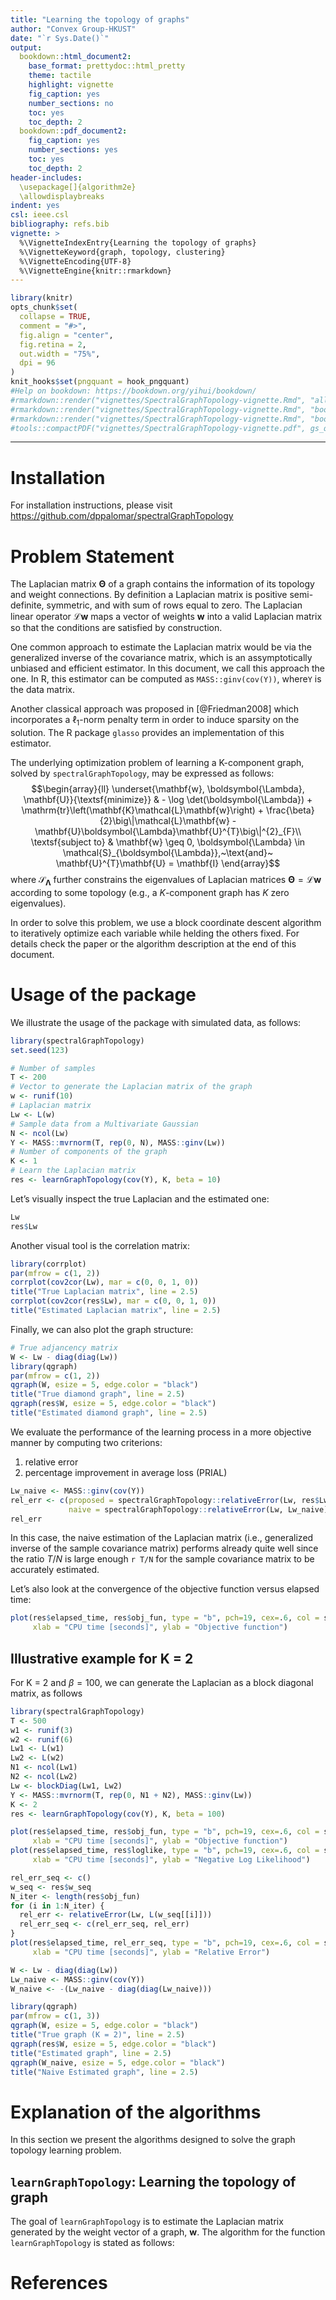 ```yaml
---
title: "Learning the topology of graphs"
author: "Convex Group-HKUST"
date: "`r Sys.Date()`"
output:
  bookdown::html_document2:
    base_format: prettydoc::html_pretty
    theme: tactile
    highlight: vignette
    fig_caption: yes
    number_sections: no
    toc: yes
    toc_depth: 2
  bookdown::pdf_document2:
    fig_caption: yes
    number_sections: yes
    toc: yes
    toc_depth: 2
header-includes:
  \usepackage[]{algorithm2e}
  \allowdisplaybreaks
indent: yes
csl: ieee.csl
bibliography: refs.bib
vignette: >
  %\VignetteIndexEntry{Learning the topology of graphs}
  %\VignetteKeyword{graph, topology, clustering}
  %\VignetteEncoding{UTF-8}
  %\VignetteEngine{knitr::rmarkdown}
---
```


```r
library(knitr)
opts_chunk$set(
  collapse = TRUE,
  comment = "#>",
  fig.align = "center",
  fig.retina = 2,
  out.width = "75%",
  dpi = 96
)
knit_hooks$set(pngquant = hook_pngquant)
#Help on bookdown: https://bookdown.org/yihui/bookdown/
#rmarkdown::render("vignettes/SpectralGraphTopology-vignette.Rmd", "all")
#rmarkdown::render("vignettes/SpectralGraphTopology-vignette.Rmd", "bookdown::html_document2")
#rmarkdown::render("vignettes/SpectralGraphTopology-vignette.Rmd", "bookdown::pdf_document2")
#tools::compactPDF("vignettes/SpectralGraphTopology-vignette.pdf", gs_quality = "ebook")
```

-----------

# Installation

For installation instructions, please visit
[https://github.com/dppalomar/spectralGraphTopology](https://github.com/dppalomar/spectralGraphTopology)

# Problem Statement
The Laplacian matrix $\boldsymbol{\Theta}$ of a graph contains the information
of its topology and weight connections. By definition a Laplacian matrix is
positive semi-definite, symmetric, and with sum of rows equal to zero. The
Laplacian linear operator $\mathcal{L}\mathbf{w}$ maps a vector of weights
$\mathbf{w}$ into a valid Laplacian matrix so that the conditions are satisfied
by construction.

One common approach to estimate the Laplacian matrix would be via the generalized
inverse of the covariance matrix, which is an assymptotically unbiased and efficient
estimator. In this document, we call this approach the \textit{naive} one.
In R, this estimator can be computed as ``MASS::ginv(cov(Y))``,
where``Y`` is the data matrix.

Another classical approach was proposed in [@Friedman2008] which incorporates a
$\ell_1$-norm penalty term in order to induce sparsity on the solution. The R package
``glasso`` provides an implementation of this estimator.

The underlying optimization problem of learning a K-component graph, solved by
``spectralGraphTopology``, may be expressed as follows:
$$\begin{array}{ll}
\underset{\mathbf{w}, \boldsymbol{\Lambda}, \mathbf{U}}{\textsf{minimize}} & - \log \det(\boldsymbol{\Lambda})
+ \mathrm{tr}\left(\mathbf{K}\mathcal{L}\mathbf{w}\right)
+ \frac{\beta}{2}\big\|\mathcal{L}\mathbf{w} - \mathbf{U}\boldsymbol{\Lambda}\mathbf{U}^{T}\big\|^{2}_{F}\\
\textsf{subject to} & \mathbf{w} \geq 0, \boldsymbol{\Lambda} \in \mathcal{S}_{\boldsymbol{\Lambda}},~\text{and}~
\mathbf{U}^{T}\mathbf{U} = \mathbf{I}
\end{array}$$
where $\mathcal{S}_{\boldsymbol{\Lambda}}$ further constrains the eigenvalues of Laplacian matrices
$\boldsymbol{\Theta}=\mathcal{L}\mathbf{w}$ according to some topology (e.g., a $K$-component graph has $K$ zero eigenvalues).

In order to solve this problem, we use a block coordinate descent algorithm to
iteratively optimize each variable while helding the others fixed. For
details check the paper or the algorithm description at the end of this document.

# Usage of the package
We illustrate the usage of the package with simulated data, as follows:
```r
library(spectralGraphTopology)
set.seed(123)

# Number of samples
T <- 200
# Vector to generate the Laplacian matrix of the graph
w <- runif(10)
# Laplacian matrix
Lw <- L(w)
# Sample data from a Multivariate Gaussian
N <- ncol(Lw)
Y <- MASS::mvrnorm(T, rep(0, N), MASS::ginv(Lw))
# Number of components of the graph
K <- 1
# Learn the Laplacian matrix
res <- learnGraphTopology(cov(Y), K, beta = 10)
```

Let's visually inspect the true Laplacian and the estimated one:
```r
Lw
res$Lw
```

Another visual tool is the correlation matrix:

```r
library(corrplot)
par(mfrow = c(1, 2))
corrplot(cov2cor(Lw), mar = c(0, 0, 1, 0))
title("True Laplacian matrix", line = 2.5)
corrplot(cov2cor(res$Lw), mar = c(0, 0, 1, 0))
title("Estimated Laplacian matrix", line = 2.5)
```

Finally, we can also plot the graph structure:
```r
# True adjancency matrix
W <- Lw - diag(diag(Lw))
library(qgraph)
par(mfrow = c(1, 2))
qgraph(W, esize = 5, edge.color = "black")
title("True diamond graph", line = 2.5)
qgraph(res$W, esize = 5, edge.color = "black")
title("Estimated diamond graph", line = 2.5)
```

We evaluate the performance of the learning process in a more objective
manner by computing two criterions:

1. relative error
2. percentage improvement in average loss (PRIAL)


```r
Lw_naive <- MASS::ginv(cov(Y))
rel_err <- c(proposed = spectralGraphTopology::relativeError(Lw, res$Lw),
             naive = spectralGraphTopology::relativeError(Lw, Lw_naive))
rel_err
```

In this case, the naive estimation of the Laplacian matrix (i.e., generalized
inverse of the sample covariance matrix) performs already quite well since
the ratio $T/N$ is large enough `r T/N` for the sample covariance matrix to be
accurately estimated.

Let's also look at the convergence of the objective function versus elapsed time:
```r
plot(res$elapsed_time, res$obj_fun, type = "b", pch=19, cex=.6, col = scales::alpha("black", .5),
     xlab = "CPU time [seconds]", ylab = "Objective function")
```

## Illustrative example for K = 2

For K = 2 and $\beta = 100$, we can generate the Laplacian as a block diagonal matrix, as follows
```r
library(spectralGraphTopology)
T <- 500
w1 <- runif(3)
w2 <- runif(6)
Lw1 <- L(w1)
Lw2 <- L(w2)
N1 <- ncol(Lw1)
N2 <- ncol(Lw2)
Lw <- blockDiag(Lw1, Lw2)
Y <- MASS::mvrnorm(T, rep(0, N1 + N2), MASS::ginv(Lw))
K <- 2
res <- learnGraphTopology(cov(Y), K, beta = 100)

plot(res$elapsed_time, res$obj_fun, type = "b", pch=19, cex=.6, col = scales::alpha("black", .5),
     xlab = "CPU time [seconds]", ylab = "Objective function")
plot(res$elapsed_time, res$loglike, type = "b", pch=19, cex=.6, col = scales::alpha("black", .5),
     xlab = "CPU time [seconds]", ylab = "Negative Log Likelihood")

rel_err_seq <- c()
w_seq <- res$w_seq
N_iter <- length(res$obj_fun)
for (i in 1:N_iter) {
  rel_err <- relativeError(Lw, L(w_seq[[i]]))
  rel_err_seq <- c(rel_err_seq, rel_err)
}
plot(res$elapsed_time, rel_err_seq, type = "b", pch=19, cex=.6, col = scales::alpha("black", .5),
     xlab = "CPU time [seconds]", ylab = "Relative Error")

W <- Lw - diag(diag(Lw))
Lw_naive <- MASS::ginv(cov(Y))
W_naive <- -(Lw_naive - diag(diag(Lw_naive)))

library(qgraph)
par(mfrow = c(1, 3))
qgraph(W, esize = 5, edge.color = "black")
title("True graph (K = 2)", line = 2.5)
qgraph(res$W, esize = 5, edge.color = "black")
title("Estimated graph", line = 2.5)
qgraph(W_naive, esize = 5, edge.color = "black")
title("Naive Estimated graph", line = 2.5)
```
# Explanation of the algorithms

In this section we present the algorithms designed to solve the
graph topology learning problem.

## `learnGraphTopology`: Learning the topology of graph

The goal of `learnGraphTopology` is to estimate the Laplacian matrix generated
by the weight vector of a graph, $\mathbf{w}$. The algorithm for the function `learnGraphTopology`
is stated as follows:

\begin{algorithm}[H]
 \DontPrintSemicolon
 \KwData{$\mathbf{Y}$ (data matrix), $K$ (\#\{components\}), $\beta$ (regularization term),
 $\mathbf{w}^{(0)}$, $\boldsymbol{\lambda}^{(0)}$, $\mathbf{U}^{(0)}$ (initial parameter estimates),
 $\alpha_1$, $\alpha_2$ (lower and upper bound on the eigenvalues of the Laplacian matrix),
 $\rho$ (how much to increase beta per iteration).}
 \KwResult{$\boldsymbol{\Theta}$ (Laplacian matrix)}
 $N \gets \texttt{ncol}(\mathbf{Y})$\;
 \While{objective function do not converged \textbf{or} max \#\{iterations\} not reached}{
   $k \gets 0$\;
   \While{parameters do not converged \textbf{or} max \#\{iterations\} not reached}{
  $\mathbf{w}^{(k+1)} \gets \texttt{w\_update}(\mathbf{w}^{(k)}, \mathbf{U}^{(k)}, \boldsymbol{\lambda}^{(k)}, \beta, N, \mathbf{K})$\;
  $\mathbf{U}^{(k+1)} \gets \texttt{U\_update}(\mathbf{w}^{(k+1)}, N)$\;
  $\boldsymbol{\lambda}^{(k+1)} \gets \texttt{lambda\_update}(\mathbf{w}^{(k+1)},
  \mathbf{U}^{(k+1)}, \alpha_1, \alpha_2, \beta,N, K)$\;
  $k \gets k + 1$\;
  }
  $\beta \gets \beta (\rho + 1)$\;
 }
 \Return $\mathcal{L}(\mathbf{w}^{(k+1)})$\;
\end{algorithm}

\begin{algorithm}[H]
  \DontPrintSemicolon
  \SetKwFunction{Fwupdate}{\texttt{w\_update}}
  \SetKwProg{Fn}{Function}{:}{}
  \Fn{\Fwupdate{$\mathbf{w}, \mathbf{U}, \boldsymbol{\lambda}, \beta, N, \mathbf{K}$}}{
        $\nabla_{\mathbf{w}}f \gets \mathcal{L}^{\star}\left(\mathcal{L}\left(\mathbf{w}\right)
                        - \mathbf{U}  \texttt{diag}(\boldsymbol{\lambda}) {\mathbf{U}^{T}}
                        + \dfrac{\mathbf{K}}{\beta}\right)$\;
        \KwRet $\texttt{max}\left(0, \mathbf{w} - \dfrac{\nabla_{\mathbf{w}}f}{2N}\right)$\;
  }
  \;
\end{algorithm}

\begin{algorithm}[H]
  \DontPrintSemicolon
  \SetKwFunction{FwUupdate}{\texttt{U\_update}}
  \SetKwProg{Fn}{Function}{:}{}
  \Fn{\FwUupdate{$\mathbf{w}, N, K$}}{
        \KwRet \texttt{eigenvectors}$(\mathcal{L}(\mathbf{w}))$[K+1:N] \# \textit{increasing order w.r.t. eigenvalues}\;
  }
  \;
\end{algorithm}

\begin{algorithm}[H]
  \DontPrintSemicolon
  \SetKwFunction{Fwlambdaupdate}{\texttt{lambda\_update}}
  \SetKwProg{Fn}{Function}{:}{}
  \Fn{\Fwlambdaupdate{$\mathbf{w}, \mathbf{U}, \alpha_1, \alpha_2, \beta, N, K$}}{
        $\mathbf{d} \gets \texttt{diag}\left(\mathbf{U}^{T} \mathcal{L}(\mathbf{w})\mathbf{U}\right)$\;
        $\boldsymbol{\lambda} \gets \frac{1}{2}\left(\mathbf{d} +
                \sqrt{\mathbf{d} \odot \mathbf{d} + \frac{4}{\beta}}\right)$
                \# $\odot$ \textit{means element-wise multiplication} \;
        \eIf{$\boldsymbol{\lambda}$ has its elements in nondecreasing order
             \textbf{and} $\min(\boldsymbol{\lambda}) \geq \alpha_1$
             \textbf{and} $\max(\boldsymbol{\lambda}) \leq \alpha_2$} {
            \KwRet $\boldsymbol{\lambda}$\;
        } {
            set to $\alpha_1$ the elements of $\boldsymbol{\lambda}$
            whose values are less than $\alpha_1$ \;
            set to $\alpha_2$ the elements of $\boldsymbol{\lambda}$
            whose values are greater than $\alpha_2$\;
        }
        \eIf{$\boldsymbol{\lambda}$ has its elements in nondecreasing order} {
            \KwRet $\boldsymbol{\lambda}$\;
        } {
            $\mathbf{raise}$ \texttt{Exception}(\textit{"eigenvalues are not in increasing order"})\;
        }
  }
  \;
\end{algorithm}

# References {-}
\setlength{\parindent}{-0.2in}
\setlength{\leftskip}{0.2in}
\setlength{\parskip}{8pt}
\noindent
